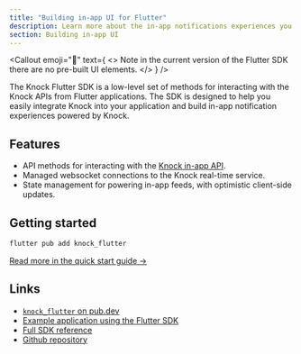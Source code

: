 ```yaml
---
title: "Building in-app UI for Flutter"
description: Learn more about the in-app notifications experiences you can build for Flutter applications with Knock.
section: Building in-app UI
---
```


<Callout
  emoji="🌠"
  text={
    <>
      <span className="font-bold">Note</span> in the current version of the
      Flutter SDK there are no pre-built UI elements.
    </>
  }
/>

The Knock Flutter SDK is a low-level set of methods for interacting with the Knock APIs from Flutter applications. The SDK is designed to help you easily integrate Knock into your application and build in-app notification experiences powered by Knock.

## Features

- API methods for interacting with the [Knock in-app API](/in-app-ui/api-overview).
- Managed websocket connections to the Knock real-time service.
- State management for powering in-app feeds, with optimistic client-side updates.

## Getting started

```bash
flutter pub add knock_flutter
```

[Read more in the quick start guide ->](/sdks/flutter/quick-start)

## Links

- [`knock_flutter` on pub.dev](https://pub.dev/packages/knock_flutter)
- [Example application using the Flutter SDK](https://github.com/knocklabs/knock-flutter/tree/main/example)
- [Full SDK reference](/sdks/flutter/reference)
- [Github repository](https://github.com/knocklabs/knock-flutter)


